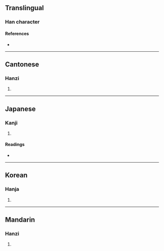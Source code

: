 {{character info/new}}
==Translingual==

===Han character===
{{Han char|rn=30|rad=口|as=12|sn=15|four=65086|canj=RLMC|ids=⿰口貴}}

====References====
* {{Han ref|kx=0207.090|dkj=04255|dj=0430.070|hdz=10683.070|uh=5633|ud=22067|bh=E542|bd=58690}}

----

==Cantonese==

===Hanzi===
{{yue-hanzi|jyut=[[kwaai3]]|y=kwaai3}}

# {{defn|lang=yue|sort=口12}}

----

==Japanese==

===Kanji===
{{ja-kanji|grade=|rs=口12}}

# {{defn|lang=ja|sort=口12}}

====Readings====
* {{ja-readings|on=[[き]] (ki), [[け]] (ke)|kun=[[あわれむ]] (awaremu), [[そしる]] (soshiru), [[ためいきする]] (tameikisuru)}}

----

==Korean==

===Hanja===
{{ko-hanja|hangeul=괴|rv=goe|mr=koe}}

# {{defn|lang=ko|sort=口12}}

----

==Mandarin==

===Hanzi===
{{cmn-hanzi|pin=[[kuì]] ([[kui4]]), [[xī]] ([[xi1]])|wg=k'uei<sup>4</sup>, hsi<sup>1</sup>}}

# {{defn|lang=cmn|sort=口12}}